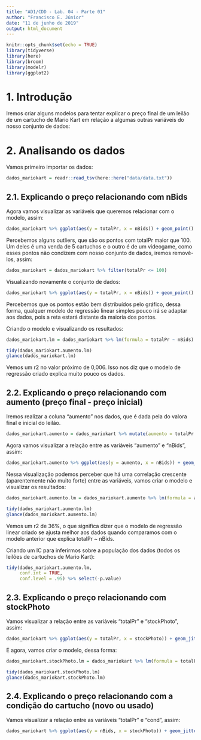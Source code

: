 ```yaml
---
title: "AD1/CDD - Lab. 04 - Parte 01"
author: "Francisco E. Júnior"
date: "11 de junho de 2019"
output: html_document
---
```


```r
knitr::opts_chunk$set(echo = TRUE)
library(tidyverse)
library(here)
library(broom)
library(modelr)
library(ggplot2)
```

# 1. Introdução
Iremos criar alguns modelos para tentar explicar o preço final de um leilão de um cartucho de Mario Kart em relação a algumas outras variáveis do nosso conjunto de dados:

# 2. Analisando os dados
Vamos primeiro importar os dados:
```r
dados_mariokart = readr::read_tsv(here::here("data/data.txt"))
```

## 2.1. Explicando o preço relacionando com nBids
Agora vamos visualizar as variáveis que queremos relacionar com o modelo, assim:
```r
dados_mariokart %>% ggplot(aes(y = totalPr, x = nBids)) + geom_point()
```

Percebemos alguns outliers, que são os pontos com totalPr maior que 100. Um deles é uma venda de 5 cartuchos e o outro é de um videogame, como esses pontos não condizem com nosso conjunto de dados, iremos removê-los, assim:
```r
dados_mariokart = dados_mariokart %>% filter(totalPr <= 100)
```

Visualizando novamente o conjunto de dados:
```r
dados_mariokart %>% ggplot(aes(y = totalPr, x = nBids)) + geom_point()
```
Percebemos que os pontos estão bem distribuídos pelo gráfico, dessa forma, qualquer modelo de regressão linear simples pouco irá se adaptar aos dados, pois a reta estará distante da maioria dos pontos.

Criando o modelo e visualizando os resultados:
```r
dados_mariokart.lm = dados_mariokart %>% lm(formula = totalPr ~ nBids)

tidy(dados_mariokart.aumento.lm)
glance(dados_mariokart.lm)
```
Vemos um r2 no valor próximo de 0,006. Isso nos diz que o modelo de regressão criado explica muito pouco os dados.

## 2.2. Explicando o preço relacionando com aumento (preço final - preço inicial)
Iremos realizar a coluna "aumento" nos dados, que é dada pela do valora final e inicial do leilão.
```r
dados_mariokart.aumento = dados_mariokart %>% mutate(aumento = totalPr - startPr)
```

Agora vamos visualizar a relação entre as variáveis "aumento" e "nBids", assim:
```r
dados_mariokart.aumento %>% ggplot(aes(y = aumento, x = nBids)) + geom_point()
```
Nessa visualização podemos perceber que há uma correlação crescente (aparentemente não muito forte) entre as variáveis, vamos criar o modelo e visualizar os resultados:

```r
dados_mariokart.aumento.lm = dados_mariokart.aumento %>% lm(formula = aumento ~ nBids)

tidy(dados_mariokart.aumento.lm)
glance(dados_mariokart.aumento.lm)
```
Vemos um r2 de 36%, o que significa dizer que o modelo de regressão linear criado se ajusta melhor aos dados quando comparamos com o modelo anterior que explica totalPr ~ nBids.

Criando um IC para inferirmos sobre a população dos dados (todos os leilões de cartuchos de Mario Kart):
```r
tidy(dados_mariokart.aumento.lm,
     conf.int = TRUE,
     conf.level = .95) %>% select(-p.value)
```

## 2.3. Explicando o preço relacionando com stockPhoto
Vamos visualizar a relação entre as variáveis "totalPr" e "stockPhoto", assim:
```r
dados_mariokart %>% ggplot(aes(y = totalPr, x = stockPhoto)) + geom_jitter(width = .3, alpha = .6)
```

E agora, vamos criar o modelo, dessa forma:
```r
dados_mariokart.stockPhoto.lm = dados_mariokart %>% lm(formula = totalPr ~ stockPhoto)

tidy(dados_mariokart.stockPhoto.lm)
glance(dados_mariokart.stockPhoto.lm)
```

## 2.4. Explicando o preço relacionando com a condição do cartucho (novo ou usado)
Vamos visualizar a relação entre as variáveis "totalPr" e "cond", assim:
```r
dados_mariokart %>% ggplot(aes(y = nBids, x = stockPhoto)) + geom_jitter(width = .3, alpha = .6)
```
